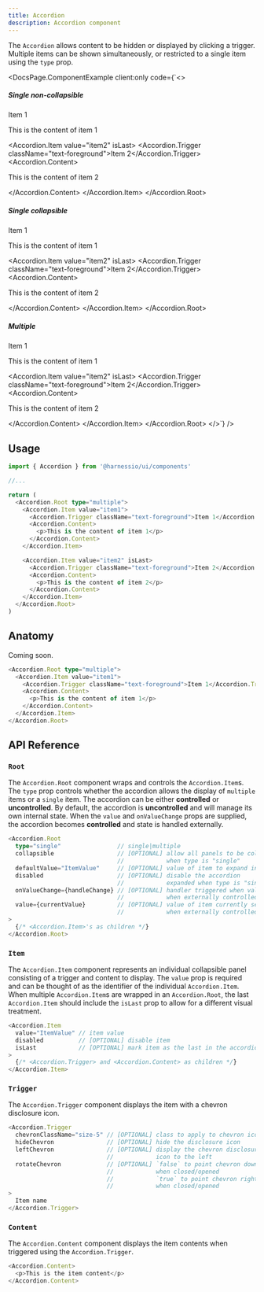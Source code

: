 ```yaml
---
title: Accordion
description: Accordion component
---
```


The `Accordion` allows content to be hidden or displayed by clicking a trigger. Multiple items can be shown simultaneously, or restricted to a single item using the `type` prop.


<DocsPage.ComponentExample
  client:only
  code={`<>
<h5>Single non-collapsible</h5>
<Accordion.Root type="single" defaultValue="item1">
  <Accordion.Item value="item1">
    <Accordion.Trigger chevronClassName="size-5" className="text-foreground">Item 1</Accordion.Trigger>
    <Accordion.Content>
      <p>This is the content of item 1</p>
    </Accordion.Content>
  </Accordion.Item>

  <Accordion.Item value="item2" isLast>
    <Accordion.Trigger className="text-foreground">Item 2</Accordion.Trigger>
    <Accordion.Content>
      <p>This is the content of item 2</p>
    </Accordion.Content>
  </Accordion.Item>
</Accordion.Root>

<h5>Single collapsible</h5>
<Accordion.Root type="single" collapsible>
  <Accordion.Item value="item1">
    <Accordion.Trigger className="text-foreground">Item 1</Accordion.Trigger>
    <Accordion.Content>
      <p>This is the content of item 1</p>
    </Accordion.Content>
  </Accordion.Item>

  <Accordion.Item value="item2" isLast>
    <Accordion.Trigger className="text-foreground">Item 2</Accordion.Trigger>
    <Accordion.Content>
      <p>This is the content of item 2</p>
    </Accordion.Content>
  </Accordion.Item>
</Accordion.Root>

<h5>Multiple</h5>
<Accordion.Root type="multiple">
  <Accordion.Item value="item1">
    <Accordion.Trigger className="text-foreground">Item 1</Accordion.Trigger>
    <Accordion.Content>
      <p>This is the content of item 1</p>
    </Accordion.Content>
  </Accordion.Item>

  <Accordion.Item value="item2" isLast>
    <Accordion.Trigger className="text-foreground">Item 2</Accordion.Trigger>
    <Accordion.Content>
      <p>This is the content of item 2</p>
    </Accordion.Content>
  </Accordion.Item>
</Accordion.Root>
</>`}
/>

## Usage

```typescript jsx
import { Accordion } from '@harnessio/ui/components'

//...

return (
  <Accordion.Root type="multiple">
    <Accordion.Item value="item1">
      <Accordion.Trigger className="text-foreground">Item 1</Accordion.Trigger>
      <Accordion.Content>
        <p>This is the content of item 1</p>
      </Accordion.Content>
    </Accordion.Item>

    <Accordion.Item value="item2" isLast>
      <Accordion.Trigger className="text-foreground">Item 2</Accordion.Trigger>
      <Accordion.Content>
        <p>This is the content of item 2</p>
      </Accordion.Content>
    </Accordion.Item>
  </Accordion.Root>
)
```

## Anatomy

Coming soon.

```typescript jsx
<Accordion.Root type="multiple">
  <Accordion.Item value="item1">
    <Accordion.Trigger className="text-foreground">Item 1</Accordion.Trigger>
    <Accordion.Content>
      <p>This is the content of item 1</p>
    </Accordion.Content>
  </Accordion.Item>
</Accordion.Root>
```

## API Reference

### `Root`

The `Accordion.Root` component wraps and controls the `Accordion.Item`s. The `type` prop controls whether the accordion
allows the display of `multiple` items or a `single` item. The accordion can be either **controlled** or **uncontrolled**.
By default, the accordion is **uncontrolled** and will manage its own internal state. When the `value` and `onValueChange`
props are supplied, the accordion becomes **controlled** and state is handled externally.

```typescript jsx
<Accordion.Root
  type="single"                // single|multiple
  collapsible                  // [OPTIONAL] allow all panels to be collapsed
                               //            when type is "single"
  defaultValue="ItemValue"     // [OPTIONAL] value of item to expand initially
  disabled                     // [OPTIONAL] disable the accordion
                               //            expanded when type is "single"
  onValueChange={handleChange} // [OPTIONAL] handler triggered when value changes
                               //            when externally controlled
  value={currentValue}         // [OPTIONAL] value of item currently selected
                               //            when externally controlled
>
  {/* <Accordion.Item>'s as children */}
</Accordion.Root>
```

### `Item`

The `Accordion.Item` component represents an individual collapsible panel consisting of a trigger and content to display.
The `value` prop is required and can be thought of as the identifier of the individual `Accordion.Item`. When multiple
`Accordion.Item`s are wrapped in an `Accordion.Root`, the last `Accordion.Item` should include the `isLast` prop to allow
for a different visual treatment.

```typescript jsx
<Accordion.Item
  value="ItemValue" // item value
  disabled          // [OPTIONAL] disable item
  isLast            // [OPTIONAL] mark item as the last in the accordion
>
  {/* <Accordion.Trigger> and <Accordion.Content> as children */}
</Accordion.Item>
```

### `Trigger`

The `Accordion.Trigger` component displays the item with a chevron disclosure icon.

```typescript jsx
<Accordion.Trigger
  chevronClassName="size-5" // [OPTIONAL] class to apply to chevron icon
  hideChevron               // [OPTIONAL] hide the disclosure icon
  leftChevron               // [OPTIONAL] display the chevron disclosure
                            //            icon to the left
  rotateChevron             // [OPTIONAL] `false` to point chevron down/up
                            //            when closed/opened
                            //            `true` to point chevron right/down
                            //            when closed/opened
>
  Item name
</Accordion.Trigger>
```

### `Content`

The `Accordion.Content` component displays the item contents when triggered using the `Accordion.Trigger`.

```typescript jsx
<Accordion.Content>
  <p>This is the item content</p>
</Accordion.Content>
```
